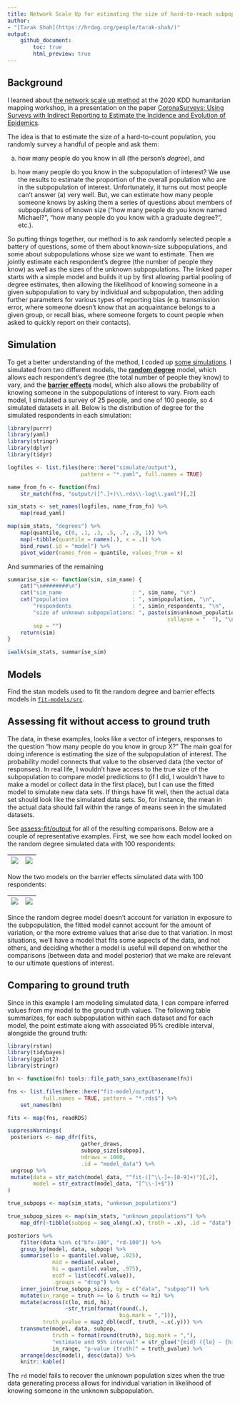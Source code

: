 ```yaml
---
title: Network Scale Up for estimating the size of hard-to-reach subpopulations
author:
- "[Tarak Shah](https://hrdag.org/people/tarak-shah/)"
output:
    github_document:
        toc: true
        html_preview: true
---
```


## Background

I learned about [the network scale up
method](https://www.ncbi.nlm.nih.gov/pmc/articles/PMC4777323/) at the 2020 KDD
humanitarian mapping workshop, in a presentation on the paper [CoronaSurveys:
Using Surveys with Indirect Reporting to Estimate the Incidence and Evolution
of Epidemics](https://arxiv.org/abs/2005.12783).

The idea is that to estimate the size of a hard-to-count population, you
randomly survey a handful of people and ask them:

a) how many people do you know in all (the person's *degree*), and

b) how many people do you know in the subpopulation of interest? We use the
results to estimate the proportion of the overall population who are in the
subpopulation of interest. Unfortunately, it turns out most people can't answer
\(a\) very well. But, we can estimate how many people someone knows by asking
them a series of questions about members of subpopulations of known size ("how
many people do you know named Michael?", "how many people do you know with a
graduate degree?", etc.).

So putting things together, our method is to ask randomly selected people a
battery of questions, some of them about known-size subpopulations, and some
about subpopulations whose size we want to estimate.  Then we jointly estimate
each respondent's degree (the number of people they know) as well as the sizes
of the unknown subpopulations. The linked paper starts with a simple model and
builds it up by first allowing partial pooling of degree estimates, then
allowing the likelihood of knowing someone in a given subpopulation to vary by
individual and subpopulation, then adding further parameters for various types
of reporting bias (e.g. transmission error, where someone doesn't know that an
acquaintance belongs to a given group, or recall bias, where someone forgets to
count people when asked to quickly report on their contacts).

## Simulation

To get a better understanding of the method, I coded up [some simulations](`r
here::here("simulate")`). I simulated from two different models, the [**random
degree**](`r here::here("simulate/src/rand-degree.R")`) model, which allows
each respondent's degree (the total number of people they know) to vary, and
the [**barrier effects**](`r here::here("simulate/src/barrier-fx.R")`) model,
which also allows the probability of knowing someone in the subpopulations of
interest to vary. From each model, I simulated a survey of 25 people, and one
of 100 people, so 4 simulated datasets in all. Below is the distribution of
degree for the simulated respondents in each simulation:

```r
library(purrr)
library(yaml)
library(stringr)
library(dplyr)
library(tidyr)

logfiles <- list.files(here::here("simulate/output"),
                       pattern = "*.yaml", full.names = TRUE)

name_from_fn <- function(fns)
    str_match(fns, "output/([^.]+)\\.rds\\-log\\.yaml")[,2]

sim_stats <- set_names(logfiles, name_from_fn) %>%
    map(read_yaml)

map(sim_stats, "degrees") %>%
    map(quantile, c(0, .1, .3, .5, .7, .9, 1)) %>%
    map(~tibble(quantile = names(.), x = .)) %>%
    bind_rows(.id = "model") %>%
    pivot_wider(names_from = quantile, values_from = x)
```

And summaries of the remaining

```r
summarise_sim <- function(sim, sim_name) {
    cat("\n########\n")
    cat("sim_name                      : ", sim_name, "\n")
    cat("population                    : ", sim$population, "\n",
        "respondents                   : ", sim$n_respondents, "\n",
        "size of unknown subpopulations: ", paste(sim$unknown_populations,
                                                  collapse = "  "), "\n",
        sep = "")
    return(sim)
}

iwalk(sim_stats, summarise_sim)
```

## Models

Find the stan models used to fit the random degree and barrier effects models
in [`fit-models/src`](`here::here("fit-models/src")`).

## Assessing fit without access to ground truth

The data, in these examples, looks like a vector  of integers, responses to the
question "how many people do you know in group X?" The main goal for doing
inference is estimating the size of the subpopulation of interest. The
probability model connects that value to the observed data (the vector of
responses). In real life, I wouldn't have access to the true size of the
subpopulation to compare model predictions to (if I did, I wouldn't have to
make a model or collect data in the first place), but I can use the fitted
model to simulate new data sets. If things have fit well, then the actual data
set should look like the simulated data sets. So, for instance, the mean in the
actual data should fall within the range of means seen in the simulated
datasets.

See [assess-fit/output](`r here::here("assess-fit/output")`) for all of the
resulting comparisons. Below are a couple of representative examples. First, we
see how each model looked on the random degree simulated data with 100
respondents:

|![](`r here::here("assess-fit/output/checkfit-rd-100-rd.png")`) | ![](`r here::here("assess-fit/output/checkfit-rd-100-bfx.png")`)|
|-|-|

Now the two models on the barrier effects simulated data with 100 respondents:

|![](`r here::here("assess-fit/output/checkfit-bfx-100-rd.png")`) |![](`r here::here("assess-fit/output/checkfit-bfx-100-bfx.png")`)|
|-|-|

Since the random degree model doesn't account for variation in exposure to the
subpopulation, the fitted model cannot account for the amount of variation, or
the more extreme values that arise due to that variation. In most situations,
we'll have a model that fits some aspects of the data, and not others, and
deciding whether a model is useful will depend on whether the comparisons
(between data and model posterior) that we make are relevant to our ultimate
questions of interest.

## Comparing to ground truth

Since in this example I am modeling simulated data, I can compare inferred
values from my model to the ground truth values. The following table
summarizes, for each subpopulation within each dataset and for each model, the
point estimate along with associated 95% credible interval, alongside the
ground truth:

```r
library(rstan)
library(tidybayes)
library(ggplot2)
library(stringr)

bn <- function(fn) tools::file_path_sans_ext(basename(fn))

fns <- list.files(here::here("fit-model/output"),
           full.names = TRUE, pattern = "*.rds$") %>%
    set_names(bn)

fits <- map(fns, readRDS)

suppressWarnings(
 posteriors <- map_dfr(fits,
                       gather_draws,
                       subpop_size[subpop],
                       ndraws = 1000,
                       .id = "model_data") %>%
 ungroup %>%
 mutate(data = str_match(model_data, "^fit-([^\\-]+-[0-9]+)")[,2],
        model = str_extract(model_data, "[^\\-]+$"))
)

true_subpops <- map(sim_stats, "unknown_populations")

true_subpop_sizes <- map(sim_stats, "unknown_populations") %>%
    map_dfr(~tibble(subpop = seq_along(.x), truth = .x), .id = "data")

posteriors %>%
    filter(data %in% c("bfx-100", "rd-100")) %>%
    group_by(model, data, subpop) %>%
    summarise(lo = quantile(.value, .025),
              mid = median(.value),
              hi = quantile(.value, .975),
              ecdf = list(ecdf(.value)),
              .groups = "drop") %>%
    inner_join(true_subpop_sizes, by = c("data", "subpop")) %>%
    mutate(in_range = truth >= lo & truth <= hi) %>%
    mutate(across(c(lo, mid, hi),
                  ~str_trim(format(round(.),
                                   big.mark = ","))),
           truth_pvalue = map2_dbl(ecdf, truth, ~.x(.y))) %>%
    transmute(model, data, subpop,
              truth = format(round(truth), big.mark = ","),
              "estimate and 95% interval" = str_glue("{mid} ({lo} - {hi})"),
              in_range, "p-value (truth)" = truth_pvalue) %>%
    arrange(desc(model), desc(data)) %>%
    knitr::kable()
```

The `rd` model fails to recover the unknown population sizes when the true data
generating process allows for individual variation in likelihood of knowing
someone in the unknown subpopulation.
